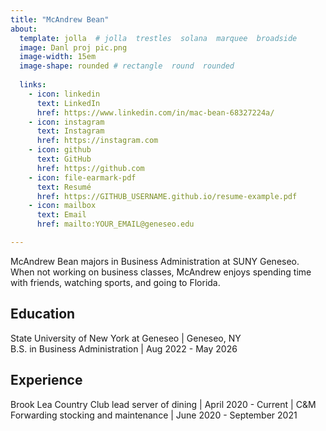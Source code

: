 ```yaml
---
title: "McAndrew Bean"
about:
  template: jolla  # jolla  trestles  solana  marquee  broadside
  image: Danl proj pic.png
  image-width: 15em
  image-shape: rounded # rectangle  round  rounded
  
  links:
    - icon: linkedin
      text: LinkedIn
      href: https://www.linkedin.com/in/mac-bean-68327224a/
    - icon: instagram
      text: Instagram
      href: https://instagram.com
    - icon: github
      text: GitHub
      href: https://github.com
    - icon: file-earmark-pdf
      text: Resumé
      href: https://GITHUB_USERNAME.github.io/resume-example.pdf
    - icon: mailbox
      text: Email
      href: mailto:YOUR_EMAIL@geneseo.edu

---
```



McAndrew Bean majors in Business Administration at SUNY Geneseo. When not working on business classes, McAndrew enjoys spending time with friends, watching sports, and going to Florida. 

## Education

State University of New York at Geneseo | Geneseo, NY <br>
B.S. in Business Administration | Aug 2022 - May 2026 <br>
 

## Experience

Brook Lea Country Club lead server of dining | April 2020 - Current |
C&M Forwarding stocking and maintenance   | June 2020 - September 2021
